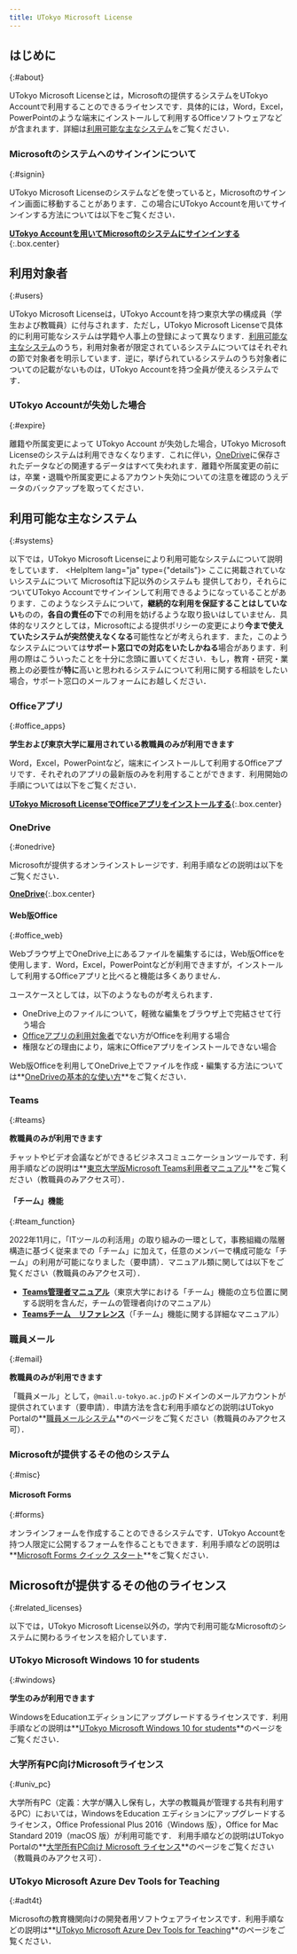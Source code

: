 ```yaml
---
title: UTokyo Microsoft License
---
```



## はじめに
{:#about}

UTokyo Microsoft Licenseとは，Microsoftの提供するシステムをUTokyo Accountで利用することのできるライセンスです．具体的には，Word，Excel，PowerPointのような端末にインストールして利用するOfficeソフトウェアなどが含まれます．詳細は[利用可能な主なシステム](#systems)をご覧ください．

### Microsoftのシステムへのサインインについて
{:#signin}

UTokyo Microsoft Licenseのシステムなどを使っていると，Microsoftのサインイン画面に移動することがあります．この場合にUTokyo Accountを用いてサインインする方法については以下をご覧ください．

**[UTokyo Accountを用いてMicrosoftのシステムにサインインする](signin)**{:.box.center}

## 利用対象者
{:#users}

UTokyo Microsoft Licenseは，UTokyo Accountを持つ東京大学の構成員（学生および教職員）に付与されます．ただし，UTokyo Microsoft Licenseで具体的に利用可能なシステムは学籍や人事上の登録によって異なります．[利用可能な主なシステム](#systems)のうち，利用対象者が限定されているシステムについてはそれぞれの節で対象者を明示しています．逆に，挙げられているシステムのうち対象者についての記載がないものは，UTokyo Accountを持つ全員が使えるシステムです．

### UTokyo Accountが失効した場合
{:#expire}

離籍や所属変更によって UTokyo Account が失効した場合，UTokyo Microsoft Licenseのシステムは利用できなくなります．これに伴い，[OneDrive](#onedrive)に保存されたデータなどの関連するデータはすべて失われます．離籍や所属変更の前には，卒業・退職や所属変更によるアカウント失効についての注意を確認のうえデータのバックアップを取ってください．

## 利用可能な主なシステム
{:#systems}

以下では，UTokyo Microsoft Licenseにより利用可能なシステムについて説明をしています．
<HelpItem lang="ja" type={"details"}>
<Fragment slot="problem">ここに掲載されていないシステムについて</Fragment>
<Fragment slot="solution">Microsoftは下記以外のシステムも 提供しており，それらについてUTokyo Accountでサインインして利用できるようになっていることがあります．このようなシステムについて，**継続的な利用を保証することはしていない**ものの，**各自の責任の下**での利用を妨げるような取り扱いはしていません．具体的なリスクとしては，Microsoftによる提供ポリシーの変更により**今まで使えていたシステムが突然使えなくなる**可能性などが考えられます．また，このようなシステムについては**サポート窓口での対応をいたしかねる**場合があります．利用の際はこういったことを十分に念頭に置いてください．もし，教育・研究・業務上の必要性が**特に**高いと思われるシステムについて利用に関する相談をしたい場合，サポート窓口のメールフォームにお越しください．</Fragment>
</HelpItem>

### Officeアプリ
{:#office_apps}

**学生および東京大学に雇用されている教職員のみが利用できます**

Word，Excel，PowerPointなど，端末にインストールして利用するOfficeアプリです．それぞれのアプリの最新版のみを利用することができます．利用開始の手順については以下をご覧ください．

**[UTokyo Microsoft LicenseでOfficeアプリをインストールする](install)**{:.box.center}

### OneDrive
{:#onedrive}

Microsoftが提供するオンラインストレージです．利用手順などの説明は以下をご覧ください．

**[OneDrive](./onedrive/)**{:.box.center}

#### Web版Office
{:#office_web}

Webブラウザ上でOneDrive上にあるファイルを編集するには，Web版Officeを使用します．Word，Excel，PowerPointなどが利用できますが，インストールして利用するOfficeアプリと比べると機能は多くありません．

ユースケースとしては，以下のようなものが考えられます．
- OneDrive上のファイルについて，軽微な編集をブラウザ上で完結させて行う場合
- [Officeアプリの利用対象者](#office_apps)でない方がOfficeを利用する場合
- 権限などの理由により，端末にOfficeアプリをインストールできない場合

Web版Officeを利用してOneDrive上でファイルを作成・編集する方法については**[OneDriveの基本的な使い方](onedrive/basic)**をご覧ください．

### Teams
{:#teams}

**教職員のみが利用できます**

チャットやビデオ会議などができるビジネスコミュニケーションツールです．利用手順などの説明は**[東京大学版Microsoft Teams利用者マニュアル](https://univtokyo.sharepoint.com/sites/utokyoportal/wiki/SiteAssets/d/Useful_Tools/%E3%80%8C%E6%9D%B1%E4%BA%AC%E5%A4%A7%E5%AD%A6%E7%89%88_Microsoft_Teams%E5%88%A9%E7%94%A8%E3%83%9E%E3%83%8B%E3%83%A5%E3%82%A2%E3%83%AB%EF%BC%8820210311%EF%BC%89%E3%80%8D.pdf)**をご覧ください（教職員のみアクセス可）．

#### 「チーム」機能
{:#team_function}

2022年11月に，「ITツールの利活用」の取り組みの一環として，事務組織の階層構造に基づく従来までの「チーム」に加えて，任意のメンバーで構成可能な「チーム」の利用が可能になりました（要申請）．マニュアル類に関しては以下をご覧ください（教職員のみアクセス可）．
- **[Teams管理者マニュアル](https://univtokyo.sharepoint.com/sites/utokyoportal/wiki/SiteAssets/d/Useful_Tools/Teams%E7%AE%A1%E7%90%86%E8%80%85%E3%83%9E%E3%83%8B%E3%83%A5%E3%82%A2%E3%83%AB.pdf)**（東京大学における「チーム」機能の立ち位置に関する説明を含んだ，チームの管理者向けのマニュアル）
- **[Teamsチーム　リファレンス](https://univtokyo.sharepoint.com/sites/utokyoportal/wiki/SiteAssets/d/IT_Tool_001/Teams%E3%83%81%E3%83%BC%E3%83%A0%E3%83%AA%E3%83%95%E3%82%A1%E3%83%AC%E3%83%B3%E3%82%B9.pdf)**（「チーム」機能に関する詳細なマニュアル）

### 職員メール
{:#email}

**教職員のみが利用できます**

「職員メール」として，`@mail.u-tokyo.ac.jp`のドメインのメールアカウントが提供されています（要申請）．申請方法を含む利用手順などの説明はUTokyo Portalの**[職員メールシステム](https://univtokyo.sharepoint.com/sites/utokyoportal/wiki/d/Email_system_for_staff.aspx)**のページをご覧ください（教職員のみアクセス可）．

### Microsoftが提供するその他のシステム
{:#misc}

#### Microsoft Forms
{:#forms}

オンラインフォームを作成することのできるシステムです．UTokyo Accountを持つ人限定に公開するフォームを作ることもできます．利用手順などの説明は**[Microsoft Forms クイック スタート](https://support.microsoft.com/ja-jp/office/620daa7a-3e03-4013-8f92-5cce86210ef6)**をご覧ください．

## Microsoftが提供するその他のライセンス
{:#related_licenses}

以下では，UTokyo Microsoft License以外の，学内で利用可能なMicrosoftのシステムに関わるライセンスを紹介しています．

### UTokyo Microsoft Windows 10 for students
{:#windows}

**学生のみが利用できます**

WindowsをEducationエディションにアップグレードするライセンスです．利用手順などの説明は**[UTokyo Microsoft Windows 10 for students](https://www.u-tokyo.ac.jp/adm/dics/ja/mslicense_win10.html)**のページをご覧ください．

### 大学所有PC向けMicrosoftライセンス
{:#univ_pc}

大学所有PC（定義：大学が購入し保有し，大学の教職員が管理する共有利用するPC）においては，WindowsをEducation エディションにアップグレードするライセンス，Office Professional Plus 2016（Windows 版），Office for Mac Standard 2019（macOS 版）が利用可能です．
利用手順などの説明はUTokyo Portalの**[大学所有PC向け Microsoft ライセンス](https://univtokyo.sharepoint.com/sites/utokyoportal/wiki/d/UTokyo_Microsoft_License_for_University_PC.aspx)**のページをご覧ください（教職員のみアクセス可）．

### UTokyo Microsoft Azure Dev Tools for Teaching
{:#adt4t}

Microsoftの教育機関向けの開発者用ソフトウェアライセンスです．利用手順などの説明は**[UTokyo Microsoft Azure Dev Tools for Teaching](adt4t)**のページをご覧ください．
